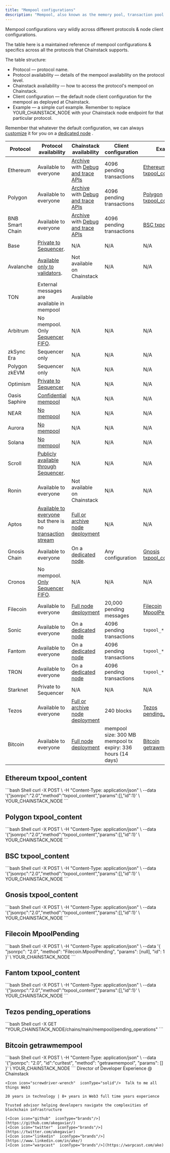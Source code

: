 ```yaml
---
title: "Mempool configurations"
description: "Mempool, also known as the memory pool, transaction pool or txpool, is a dynamic, in-memory space for transactions awaiting block inclusion. Rather than a single, unified pool, each node maintains its own transaction pool, collectively constituting the global memory. This constantly changing dataset, containing thousands of pending transactions, represents millions of dollars in flux at any given moment."
---
```


Mempool configurations vary wildly across different protocols & node client configurations.

The table here is a maintained reference of mempool configurations & specifics across all the protocols that Chainstack supports.

The table structure:

* Protocol — protocol name.
* Protocol availability — details of the mempool availability on the protocol level.
* Chainstack availability — how to access the protocol's mempool on Chainstack.
* Client configuration — the default node client configuration for the mempool as deployed at Chainstack.
* Example — a simple curl example. Remember to replace YOUR\_CHAINSTACK\_NODE with your Chainstack node endpoint for that particular protocol.

Remember that whatever the default configuration, we can always [customize](/docs/features-availability-across-subscription-plans#node-customization) it for you on a [dedicated node](/docs/dedicated-node) <Icon icon="heart" iconType="solid" /> <Icon icon="screwdriver-wrench" iconType="solid" />.

| Protocol        | Protocol availability                                                                                                                                                    | Chainstack availability                                                                            | Client configuration                                        | Example                                                |
| --------------- | ------------------------------------------------------------------------------------------------------------------------------------------------------------------------ | -------------------------------------------------------------------------------------------------- | ----------------------------------------------------------- | ------------------------------------------------------ |
| Ethereum        | Available to everyone                                                                                                                                                    | [Archive](/docs/protocols-modes-and-types) with [Debug and trace APIs](/docs/debug-and-trace-apis) | 4096 pending transactions                                   | [Ethereum txpool\_content](#ethereum-txpool_content)   |
| Polygon         | Available to everyone                                                                                                                                                    | [Archive](/docs/protocols-modes-and-types) with [Debug and trace APIs](/docs/debug-and-trace-apis) | 4096 pending transactions                                   | [Polygon txpool\_content](#polygon-txpool_content)     |
| BNB Smart Chain | Available to everyone                                                                                                                                                    | [Archive](/docs/protocols-modes-and-types) with [Debug and trace APIs](/docs/debug-and-trace-apis) | 4096 pending transactions                                   | [BSC txpool\_content](#bsc-txpool_content)             |
| Base            | [Private to Sequencer](https://github.com/base-org/node/issues/78).                                                                                                      | N/A                                                                                                | N/A                                                         | N/A                                                    |
| Avalanche       | [Available only to validators](https://support.avax.network/en/articles/6158842-nodes-faq).                                                                              | Not available on Chainstack                                                                        | N/A                                                         | N/A                                                    |
| TON             | External messages are available in mempool                                                                                                                               | Available                                                                                          |                                                             |                                                        |
| Arbitrum        | No mempool. Only [Sequencer FIFO](https://docs.arbitrum.io/learn-more/faq#does-arbitrum-have-a-mempool).                                                                 | N/A                                                                                                | N/A                                                         | N/A                                                    |
| zkSync Era      | Sequencer only                                                                                                                                                           | N/A                                                                                                | N/A                                                         | N/A                                                    |
| Polygon zkEVM   | Sequencer only                                                                                                                                                           | N/A                                                                                                | N/A                                                         | N/A                                                    |
| Optimism        | [Private to Sequencer](https://docs.optimism.io/stack/differences#mempool-rules)                                                                                         | N/A                                                                                                | N/A                                                         | N/A                                                    |
| Oasis Saphire   | [Confidential mempool](https://oasisprotocol.org/blog/web3-mev-protection)                                                                                               | N/A                                                                                                | N/A                                                         | N/A                                                    |
| NEAR            | [No mempool](https://gov.near.org/t/transaction-fee-discussion/58)                                                                                                       | N/A                                                                                                | N/A                                                         | N/A                                                    |
| Aurora          | [No mempool](https://gov.near.org/t/transaction-fee-discussion/58)                                                                                                       | N/A                                                                                                | N/A                                                         | N/A                                                    |
| Solana          | [No mempool](https://docs.solana.com/integrations/retrying-transactions)                                                                                                 | N/A                                                                                                | N/A                                                         | N/A                                                    |
| Scroll          | [Publicly available through Sequencer](https://docs.scroll.io/en/technology/chain/rollup/).                                                                              | N/A                                                                                                | N/A                                                         | N/A                                                    |
| Ronin           | Available to everyone                                                                                                                                                    | Not available on Chainstack                                                                        | N/A                                                         | N/A                                                    |
| Aptos           | [Available to everyone](https://aptos.dev/concepts/validator-nodes#mempool) but there is no [transaction stream](https://github.com/aptos-labs/aptos-core/issues/5200)   | [Full or archive node deployment](/docs/protocols-modes-and-types)                                 | N/A                                                         | N/A                                                    |
| Gnosis Chain    | Available to everyone                                                                                                                                                    | On a [dedicated node](/docs/dedicated-node).                                                       | Any configuration                                           | [Gnosis txpool\_content](#gnosis-txpool_content)       |
| Cronos          | No mempool. [Only Sequencer FIFO](https://docs.cronos.org/cronos-chain-protocol/cronos-general-faq#if-i-increase-the-gas-price-does-it-help-to-speed-up-my-transaction). | N/A                                                                                                | N/A                                                         | N/A                                                    |
| Filecoin        | Available to everyone                                                                                                                                                    | [Full node deployment](/docs/protocols-modes-and-types)                                            | 20,000 pending messages                                     | [Filecoin MpoolPending](#filecoin-mpoolpending)        |
| Sonic           | Available to everyone                                                                                                                                                    | On a [dedicated node](/docs/dedicated-node)                                                        | 4096 pending transactions                                   | `txpool_*`                                             |
| Fantom          | Available to everyone                                                                                                                                                    | On a [dedicated node](/docs/dedicated-node)                                                        | 4096 pending transactions                                   | `txpool_*`                                             |
| TRON            | Available to everyone                                                                                                                                                    | On a [dedicated node](/docs/dedicated-node)                                                        | 4096 pending transactions                                   | `txpool_*`                                             |
| Starknet        | Private to Sequencer                                                                                                                                                     | N/A                                                                                                | N/A                                                         | N/A                                                    |
| Tezos           | Available to everyone                                                                                                                                                    | [Full or archive node deployment](/docs/protocols-modes-and-types)                                 | 240 blocks                                                  | [Tezos pending\_operations](#tezos-pending_operations) |
| Bitcoin         | Available to everyone                                                                                                                                                    | [Full node deployment](/docs/protocols-modes-and-types)                                            | mempool size: 300 MB mempool tx expiry: 336 hours (14 days) | [Bitcoin getrawmempool](#bitcoin-getrawmempool)        |

## Ethereum txpool\_content

<CodeGroup>
  ```bash Shell
  curl -X POST \
       -H "Content-Type: application/json" \
       --data '{"jsonrpc":"2.0","method":"txpool_content","params":[],"id":1}' \
       YOUR_CHAINSTACK_NODE
  ```
</CodeGroup>

## Polygon txpool\_content

<CodeGroup>
  ```bash Shell
  curl -X POST \
       -H "Content-Type: application/json" \
       --data '{"jsonrpc":"2.0","method":"txpool_content","params":[],"id":1}' \
       YOUR_CHAINSTACK_NODE
  ```
</CodeGroup>

## BSC txpool\_content

<CodeGroup>
  ```bash Shell
  curl -X POST \
       -H "Content-Type: application/json" \
       --data '{"jsonrpc":"2.0","method":"txpool_content","params":[],"id":1}' \
       YOUR_CHAINSTACK_NODE
  ```
</CodeGroup>

## Gnosis txpool\_content

<CodeGroup>
  ```bash Shell
  curl -X POST \
       -H "Content-Type: application/json" \
       --data '{"jsonrpc":"2.0","method":"txpool_content","params":[],"id":1}' \
       YOUR_CHAINSTACK_NODE
  ```
</CodeGroup>

## Filecoin MpoolPending

<CodeGroup>
  ```bash Shell
  curl -X POST \
       -H "Content-Type: application/json" \
       --data '{ "jsonrpc": "2.0", "method": "Filecoin.MpoolPending", "params": [null], "id": 1 }' \
       YOUR_CHAINSTACK_NODE
  ```
</CodeGroup>

## Fantom txpool\_content

<CodeGroup>
  ```bash Shell
  curl -X POST \
       -H "Content-Type: application/json" \
       --data '{"jsonrpc":"2.0","method":"txpool_content","params":[],"id":1}' \
       YOUR_CHAINSTACK_NODE
  ```
</CodeGroup>

## Tezos pending\_operations

<CodeGroup>
  ```bash Shell
  curl -X GET "YOUR_CHAINSTACK_NODE/chains/main/mempool/pending_operations"
  ```
</CodeGroup>

## Bitcoin getrawmempool

<CodeGroup>
  ```bash Shell
  curl -X POST \
       -H "Content-Type: application/json" \
       --data '{"jsonrpc": "2.0", "id":"curltest", "method": "getrawmempool", "params": [] }' \
       YOUR_CHAINSTACK_NODE
  ```
</CodeGroup>

<CardGroup>
  <Card title="Ake" img="/images/docs/profile_images/1719912994363326464/8_Bi4fdM_400x400.jpg">
    <Icon icon="code"  iconType="solid"/>Director of Developer Experience @ Chainstack

    <Icon icon="screwdriver-wrench"  iconType="solid"/>  Talk to me all things Web3

    20 years in technology | 8+ years in Web3 full time years experience

    Trusted advisor helping developers navigate the complexities of blockchain infrastructure

    [<Icon icon="github"  iconType="brands"/>](https://github.com/akegaviar/)
    [<Icon icon="twitter"  iconType="brands"/>](https://twitter.com/akegaviar)
    [<Icon icon="linkedin"  iconType="brands"/>](https://www.linkedin.com/in/ake/)
    [<Icon icon="warpcast"  iconType="brands"/>](https://warpcast.com/ake)
  </Card>
</CardGroup>
